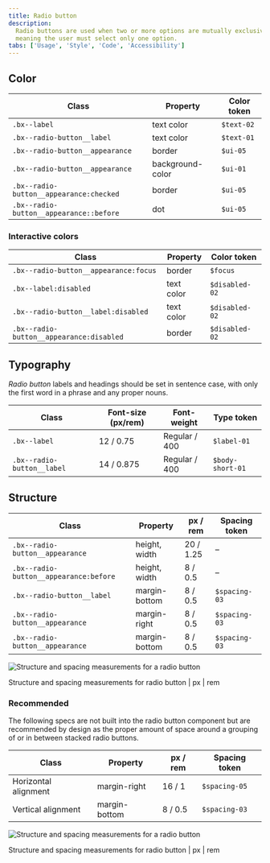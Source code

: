 ```yaml
---
title: Radio button
description:
  Radio buttons are used when two or more options are mutually exclusive,
  meaning the user must select only one option.
tabs: ['Usage', 'Style', 'Code', 'Accessibility']
---
```


## Color

| Class                                   | Property         | Color token |
| --------------------------------------- | ---------------- | ----------- |
| `.bx--label`                            | text color       | `$text-02`  |
| `.bx--radio-button__label`              | text color       | `$text-01`  |
| `.bx--radio-button__appearance`         | border           | `$ui-05`    |
| `.bx--radio-button__appearance`         | background-color | `$ui-01`    |
| `.bx--radio-button__appearance:checked` | border           | `$ui-05`    |
| `.bx--radio-button__appearance::before` | dot              | `$ui-05`    |

### Interactive colors

| Class                                    | Property   | Color token    |
| ---------------------------------------- | ---------- | -------------- |
| `.bx--radio-button__appearance:focus`    | border     | `$focus`       |
| `.bx--label:disabled`                    | text color | `$disabled-02` |
| `.bx--radio-button__label:disabled`      | text color | `$disabled-02` |
| `.bx--radio-button__appearance:disabled` | border     | `$disabled-02` |

## Typography

_Radio button_ labels and headings should be set in sentence case, with only the
first word in a phrase and any proper nouns.

| Class                      | Font-size (px/rem) | Font-weight   | Type token       |
| -------------------------- | ------------------ | ------------- | ---------------- |
| `.bx--label`               | 12 / 0.75          | Regular / 400 | `$label-01`      |
| `.bx--radio-button__label` | 14 / 0.875         | Regular / 400 | `$body-short-01` |

## Structure

| Class                                  | Property      | px / rem  | Spacing token |
| -------------------------------------- | ------------- | --------- | ------------- |
| `.bx--radio-button__appearance`        | height, width | 20 / 1.25 | –             |
| `.bx--radio-button__appearance:before` | height, width | 8 / 0.5   | –             |
| `.bx--radio-button__label`             | margin-bottom | 8 / 0.5   | `$spacing-03` |
| `.bx--radio-button__appearance`        | margin-right  | 8 / 0.5   | `$spacing-03` |
| `.bx--radio-button__appearance`        | margin-bottom | 8 / 0.5   | `$spacing-03` |

<div className="image--fixed">

![Structure and spacing measurements for a radio button](images/radio-button-style-1.png)

</div>

<Caption>
  Structure and spacing measurements for radio button | px | rem
</Caption>

### Recommended

The following specs are not built into the radio button component but are
recommended by design as the proper amount of space around a grouping of or in
between stacked radio buttons.

| Class                | Property      | px / rem | Spacing token |
| -------------------- | ------------- | -------- | ------------- |
| Horizontal alignment | margin-right  | 16 / 1   | `$spacing-05` |
| Vertical alignment   | margin-bottom | 8 / 0.5  | `$spacing-03` |

<div className="image--fixed">

![Structure and spacing measurements for a radio button](images/radio-button-style-2.png)

</div>

<Caption>
  Structure and spacing measurements for radio button | px | rem
</Caption>

